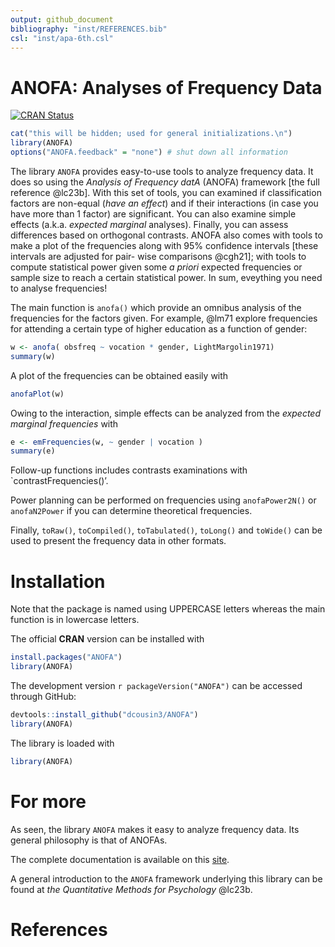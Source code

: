 ```yaml
---
output: github_document
bibliography: "inst/REFERENCES.bib"
csl: "inst/apa-6th.csl"
---
```


# ANOFA: Analyses of Frequency Data

<!-- badges: start -->
[![CRAN Status](https://www.r-pkg.org/badges/version/ANOFA)](https://cran.r-project.org/package=ANOFA)
<!-- badges: end -->

```r
cat("this will be hidden; used for general initializations.\n")
library(ANOFA)
options("ANOFA.feedback" = "none") # shut down all information
```

The library `ANOFA` provides easy-to-use tools to analyze frequency data. 
It does so using the _Analysis of Frequency datA_ (ANOFA) framework 
[the full reference @lc23b]. With this set of tools, you can examined
if classification factors are non-equal (_have an effect_) and if their
interactions (in case you have more than 1 factor) are significant. You
can also examine simple effects (a.k.a. _expected marginal_ analyses). 
Finally, you can assess differences based on orthogonal contrasts.
ANOFA also comes with tools to make a plot of the frequencies along
with 95% confidence intervals [these intervals are adjusted for pair-
wise comparisons @cgh21]; with tools to compute statistical power given
some _a priori_ expected frequencies or sample size to reach a certain
statistical power. In sum, eveything you need to analyse frequencies!

The main function is `anofa()` which provide an omnibus analysis of the 
frequencies for the factors given. For example, @lm71 explore frequencies
for attending a certain type of higher education as a function of gender:

```r
w <- anofa( obsfreq ~ vocation * gender, LightMargolin1971)
summary(w)
```

A plot of the frequencies can be obtained easily with 

```r
anofaPlot(w) 
```

Owing to the interaction, simple effects can be analyzed from the _expected marginal
frequencies_ with

```r
e <- emFrequencies(w, ~ gender | vocation )
summary(e)
```

Follow-up functions includes contrasts examinations with `contrastFrequencies()'.

Power planning can be performed on frequencies using ``anofaPower2N()`` or
``anofaN2Power`` if you can determine theoretical frequencies.

Finally, `toRaw()`, `toCompiled()`, `toTabulated()`, `toLong()` and `toWide()` 
can be used to present the frequency data in other formats.

# Installation

Note that the package is named using UPPERCASE letters whereas the main function is in lowercase letters.

The official **CRAN** version can be installed with 

```r
install.packages("ANOFA")
library(ANOFA)
```

The development version `r packageVersion("ANOFA")` can be accessed through GitHub:

```r
devtools::install_github("dcousin3/ANOFA")
library(ANOFA)
```

The library is loaded with 

```r
library(ANOFA)
```

# For more

As seen, the library `ANOFA` makes it easy to analyze frequency data.
Its general philosophy is that of ANOFAs.

The complete documentation is available on this 
[site](https://dcousin3.github.io/ANOFA/).

A general introduction to the `ANOFA` framework underlying this 
library can be found at *the Quantitative Methods for Psychology* @lc23b.

# References

\insertAllCited{}
